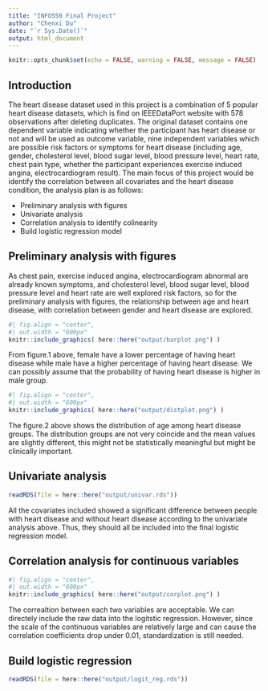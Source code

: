```yaml
---
title: "INFO550 Final Project"
author: "Chenxi Du"
date: "`r Sys.Date()`"
output: html_document
---
```


```r
knitr::opts_chunk$set(echo = FALSE, warning = FALSE, message = FALSE)
```

## Introduction
  The heart disease dataset used in this project is a combination of 5 popular heart disease datasets, which is find on IEEEDataPort website with 578 observations after deleting duplicates.  \par
  The original dataset contains one dependent variable indicating whether the participant has heart disease or not and will be used as outcome variable, nine independent variables which are possible risk factors or symptoms for heart disease (including age, gender, cholesterol level, blood sugar level, blood pressure level, heart rate, chest pain type, whether the participant experiences exercise induced angina, electrocardiogram result). \par
  The main focus of this project would be identify the correlation between all covariates and the heart disease condition, the analysis plan is as follows: \par
- Preliminary analysis with figures 
- Univariate analysis
- Correlation analysis to identify colinearity
- Build logistic regression model


## Preliminary analysis with figures
As chest pain, exercise induced angina, electrocardiogram abnormal are already known symptoms, and cholesterol level, blood sugar level, blood pressure level and heart rate are well explored risk factors, so for the preliminary analysis with figures, the relationship between age and heart disease, with correlation between gender and heart disease are explored.  \par
```r
#| fig.align = "center",
#| out.width = "600px"
knitr::include_graphics( here::here("output/barplot.png") )
```
From figure.1 above, female have a lower percentage of having heart disease while male have a higher percentage of having heart disease. We can possibly assume that the probability of having heart disease is higher in male group. \par
```r
#| fig.align = "center",
#| out.width = "600px"
knitr::include_graphics( here::here("output/distplot.png") )
```
The figure.2 above shows the distribution of age among heart disease groups. The distribution groups are not very coincide and the mean values are slightly different, this might not be statistically meaningful but might be clinically important. \par



## Univariate analysis
```r
readRDS(file = here::here("output/univar.rds"))
```
All the covariates included showed a significant difference between people with heart disease and without heart disease according to the univariate analysis above. Thus, they should all be included into the final logistic regression model. 



## Correlation analysis for continuous variables
```r
#| fig.align = "center",
#| out.width = "600px"
knitr::include_graphics( here::here("output/corplot.png") )
```
The correaltion between each two variables are acceptable. We can directely include the raw data into the logitstic regression. However, since the scale of the continuous variables are relatively large and can cause the correlation coefficients drop under 0.01, standardization is still needed. 



## Build logistic regression
```r
readRDS(file = here::here("output/logit_reg.rds"))
```